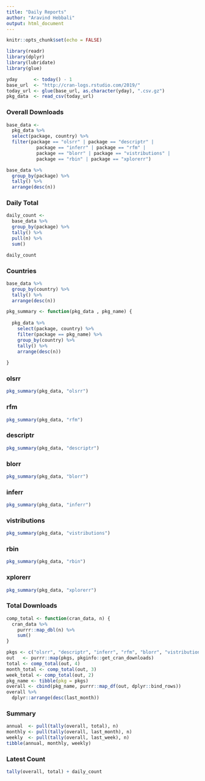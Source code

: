 ```yaml
---
title: "Daily Reports"
author: "Aravind Hebbali"
output: html_document
---
```


```r
knitr::opts_chunk$set(echo = FALSE)
```

```r
library(readr)
library(dplyr)
library(lubridate)
library(glue)
```

```r
yday      <- today() - 1
base_url  <- "http://cran-logs.rstudio.com/2019/"
today_url <- glue(base_url, as.character(yday), ".csv.gz")
pkg_data  <- read_csv(today_url)
```

### Overall Downloads

```r
base_data <- 
  pkg_data %>%
  select(package, country) %>%
  filter(package == "olsrr" | package == "descriptr" |
           package == "inferr" | package == "rfm" |
           package == "blorr" | package == "vistributions" |
           package == "rbin" | package == "xplorerr")
```

```r
base_data %>%
  group_by(package) %>%
  tally() %>%
  arrange(desc(n))
```

### Daily Total

```r
daily_count <-
  base_data %>%
  group_by(package) %>%
  tally() %>%
  pull(n) %>%
  sum()

daily_count
```

### Countries

```r
base_data %>%
  group_by(country) %>%
  tally() %>%
  arrange(desc(n)) 
```

```r
pkg_summary <- function(pkg_data , pkg_name) {
  
  pkg_data %>%
    select(package, country) %>%
    filter(package == pkg_name) %>%
    group_by(country) %>%
    tally() %>%
    arrange(desc(n))
  
}
```

### olsrr

```r
pkg_summary(pkg_data, "olsrr")
```

### rfm

```r
pkg_summary(pkg_data, "rfm")
```

### descriptr

```r
pkg_summary(pkg_data, "descriptr")
```

### blorr

```r
pkg_summary(pkg_data, "blorr")
```

### inferr

```r
pkg_summary(pkg_data, "inferr")
```

### vistributions

```r
pkg_summary(pkg_data, "vistributions")
```

### rbin

```r
pkg_summary(pkg_data, "rbin")
```

### xplorerr

```r
pkg_summary(pkg_data, "xplorerr")
```

### Total Downloads

```r
comp_total <- function(cran_data, n) {
  cran_data %>%
    purrr::map_dbl(n) %>%
    sum()
}

pkgs <- c("olsrr", "descriptr", "inferr", "rfm", "blorr", "vistributions", "rbin", "xplorerr")
out   <- purrr::map(pkgs, pkginfo::get_cran_downloads) 
total <- comp_total(out, 4)
month_total <- comp_total(out, 3)
week_total <- comp_total(out, 2)
pkg_name <- tibble(pkg = pkgs)
overall <- cbind(pkg_name, purrr::map_df(out, dplyr::bind_rows))
overall %>%
  dplyr::arrange(desc(last_month))
```

### Summary

```r
annual  <- pull(tally(overall, total), n)
monthly <- pull(tally(overall, last_month), n)
weekly  <- pull(tally(overall, last_week), n)
tibble(annual, monthly, weekly)
```

### Latest Count

```r
tally(overall, total) + daily_count
```